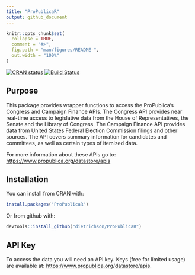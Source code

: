 ```yaml
---
title: "ProPublicaR"
output: github_document
---
```


<!-- README.md is generated from README.Rmd. Please edit that file -->

```r
knitr::opts_chunk$set(
  collapse = TRUE,
  comment = "#>",
  fig.path = "man/figures/README-",
  out.width = "100%"
)
```

<!-- badges: start -->
[![CRAN status](https://www.r-pkg.org/badges/version/cognitoR)](https://cran.r-project.org/package=cognitoR)
[![Build Status](https://travis-ci.org/chi2labs/cognitoR.svg?branch=master)](https://travis-ci.org/chi2labs/cognitoR)
<!-- badges: end -->

## Purpose
This package provides wrapper functions to access the ProPublica's Congress and Campaign Finance APIs. The Congress API provides near real-time access to legislative data from the House of Representatives, the Senate and the Library of Congress. The Campaign Finance API provides data from United States Federal Election Commission  filings and other sources. The API covers summary information for candidates and committees, as well as certain types of itemized data.

For more information about these APIs go to: <https://www.propublica.org/datastore/apis>

## Installation

You can install from CRAN with:

``` r
install.packages("ProPublicaR")
```

Or from github with:

``` r
devtools::install_github("dietrichson/ProPublicaR")
```

## API Key

To access the data you will need an API key. Keys (free for limited usage) are available at: <https://www.propublica.org/datastore/apis>. 